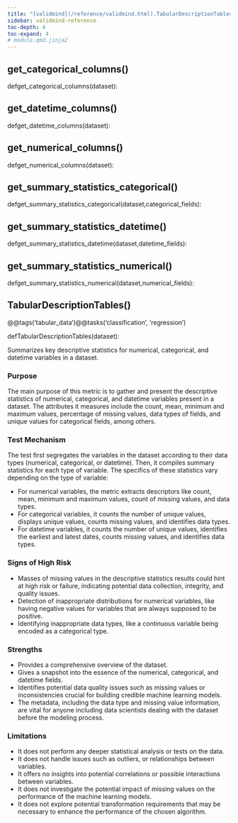 ```yaml
---
title: "[validmind](/reference/validmind.html).TabularDescriptionTables"
sidebar: validmind-reference
toc-depth: 4
toc-expand: 4
# module.qmd.jinja2
---
```


<!-- function.qmd.jinja2 -->

## get_categorical_columns[()]{.muted}

<!-- signatures.jinja2 -->

::: {.signature}

<span class="kw">def</span><span class="name">get_categorical_columns</span>(<span class="param"><span class="n">dataset</span></span>):

:::

<!-- function.qmd.jinja2 -->

## get_datetime_columns[()]{.muted}

<!-- signatures.jinja2 -->

::: {.signature}

<span class="kw">def</span><span class="name">get_datetime_columns</span>(<span class="param"><span class="n">dataset</span></span>):

:::

<!-- function.qmd.jinja2 -->

## get_numerical_columns[()]{.muted}

<!-- signatures.jinja2 -->

::: {.signature}

<span class="kw">def</span><span class="name">get_numerical_columns</span>(<span class="param"><span class="n">dataset</span></span>):

:::

<!-- function.qmd.jinja2 -->

## get_summary_statistics_categorical[()]{.muted}

<!-- signatures.jinja2 -->

::: {.signature}

<span class="kw">def</span><span class="name">get_summary_statistics_categorical</span>(<span class="params"><span class="n">dataset</span><span class="muted">,</span></span><span class="params"><span class="n">categorical_fields</span></span>):

:::

<!-- function.qmd.jinja2 -->

## get_summary_statistics_datetime[()]{.muted}

<!-- signatures.jinja2 -->

::: {.signature}

<span class="kw">def</span><span class="name">get_summary_statistics_datetime</span>(<span class="params"><span class="n">dataset</span><span class="muted">,</span></span><span class="params"><span class="n">datetime_fields</span></span>):

:::

<!-- function.qmd.jinja2 -->

## get_summary_statistics_numerical[()]{.muted}

<!-- signatures.jinja2 -->

::: {.signature}

<span class="kw">def</span><span class="name">get_summary_statistics_numerical</span>(<span class="params"><span class="n">dataset</span><span class="muted">,</span></span><span class="params"><span class="n">numerical_fields</span></span>):

:::

<!-- function.qmd.jinja2 -->

## TabularDescriptionTables[()]{.muted}

<!-- signatures.jinja2 -->

::: {.signature}

<span class="decorators"><span class="decorator">@<span class="n">@tags(<span class="s">'tabular_data'</span>)</span></span><span class="decorator">@<span class="n">@tasks(<span class="s">'classification'</span>, <span class="s">'regression'</span>)</span></span></span>

<span class="kw">def</span><span class="name">TabularDescriptionTables</span>(<span class="param"><span class="n">dataset</span></span>):

:::

<!-- docstring.jinja2 -->

Summarizes key descriptive statistics for numerical, categorical, and datetime variables in a dataset.

### Purpose

The main purpose of this metric is to gather and present the descriptive statistics of numerical, categorical, and datetime variables present in a dataset. The attributes it measures include the count, mean, minimum and maximum values, percentage of missing values, data types of fields, and unique values for categorical fields, among others.

### Test Mechanism

The test first segregates the variables in the dataset according to their data types (numerical, categorical, or datetime). Then, it compiles summary statistics for each type of variable. The specifics of these statistics vary depending on the type of variable:

- For numerical variables, the metric extracts descriptors like count, mean, minimum and maximum values, count of missing values, and data types.
- For categorical variables, it counts the number of unique values, displays unique values, counts missing values, and identifies data types.
- For datetime variables, it counts the number of unique values, identifies the earliest and latest dates, counts missing values, and identifies data types.

### Signs of High Risk

- Masses of missing values in the descriptive statistics results could hint at high risk or failure, indicating potential data collection, integrity, and quality issues.
- Detection of inappropriate distributions for numerical variables, like having negative values for variables that are always supposed to be positive.
- Identifying inappropriate data types, like a continuous variable being encoded as a categorical type.

### Strengths

- Provides a comprehensive overview of the dataset.
- Gives a snapshot into the essence of the numerical, categorical, and datetime fields.
- Identifies potential data quality issues such as missing values or inconsistencies crucial for building credible machine learning models.
- The metadata, including the data type and missing value information, are vital for anyone including data scientists dealing with the dataset before the modeling process.

### Limitations

- It does not perform any deeper statistical analysis or tests on the data.
- It does not handle issues such as outliers, or relationships between variables.
- It offers no insights into potential correlations or possible interactions between variables.
- It does not investigate the potential impact of missing values on the performance of the machine learning models.
- It does not explore potential transformation requirements that may be necessary to enhance the performance of the chosen algorithm.
